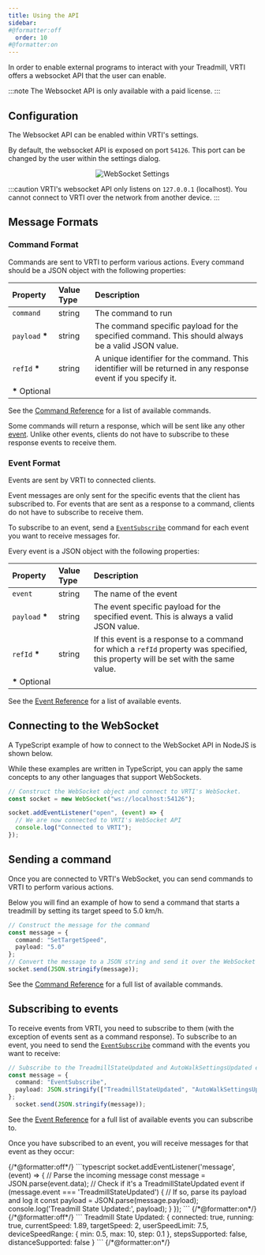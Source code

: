 ```yaml
---
title: Using the API
sidebar:
#@formatter:off
  order: 10
#@formatter:on
---
```


In order to enable external programs to interact with your Treadmill, VRTI offers a websocket API that the user can enable.

:::note
The Websocket API is only available with a paid license.
:::

## Configuration

The Websocket API can be enabled within VRTI's settings.

By default, the websocket API is exposed on port `54126`. This port can be changed by the user within the settings dialog.

<center>
  <img src={WSSettingsImage.src} alt="WebSocket Settings" />
</center>

:::caution
VRTI's websocket API only listens on `127.0.0.1` (localhost). You cannot connect to VRTI over the network from another device.
:::

## Message Formats

### Command Format

Commands are sent to VRTI to perform various actions.
Every command should be a JSON object with the following properties:

| Property                                                  | Value Type | Description                                                                                                    |
|:----------------------------------------------------------|:-----------|:---------------------------------------------------------------------------------------------------------------|
| `command`                                                 | string     | The command to run                                                                                             |
| <span style="white-space: nowrap">`payload` **\***</span> | string     | The command specific payload for the specified command. This should always be a valid JSON value.              |
| <span style="white-space: nowrap">`refId` **\***</span>   | string     | A unique identifier for the command. This identifier will be returned in any response event if you specify it. |
| <span style="white-space: nowrap">**\*** Optional</span>  |

See the [Command Reference](/vrti/developer/websocket-api/command-reference) for a list of available commands.

Some commands will return a response, which will be sent like any other [event](#event-format).
Unlike other events, clients do not have to subscribe to these response events to receive them.

### Event Format

Events are sent by VRTI to connected clients.

Event messages are only sent for the specific events that the client has subscribed to.
For events that are sent as a response to a command, clients do not have to subscribe to receive them.

To subscribe to an event, send a [`EventSubscribe`](/vrti/developer/websocket-api/command-reference/#eventsubscribe) command for each event you want to receive messages for.

Every event is a JSON object with the following properties:

| Property                                                  | Value Type | Description                                                                                                                         |
|:----------------------------------------------------------|:-----------|:------------------------------------------------------------------------------------------------------------------------------------|
| `event`                                                   | string     | The name of the event                                                                                                               |
| <span style="white-space: nowrap">`payload` **\***</span> | string     | The event specific payload for the specified event. This is always a valid JSON value.                                              |
| <span style="white-space: nowrap">`refId` **\***</span>   | string     | If this event is a response to a command for which a `refId` property was specified, this property will be set with the same value. |
| <span style="white-space: nowrap">**\*** Optional</span>  |

See the [Event Reference](/vrti/developer/websocket-api/event-reference) for a list of available events.

## Connecting to the WebSocket

A TypeScript example of how to connect to the WebSocket API in NodeJS is shown below.

While these examples are written in TypeScript, you can apply the same concepts to any other languages that support WebSockets.

```typescript
// Construct the WebSocket object and connect to VRTI's WebSocket.
const socket = new WebSocket("ws://localhost:54126");

socket.addEventListener("open", (event) => {
  // We are now connected to VRTI's WebSocket API
  console.log("Connected to VRTI");
});
```

## Sending a command

Once you are connected to VRTI's WebSocket, you can send commands to VRTI to perform various actions.

Below you will find an example of how to send a command that starts a treadmill by setting its target speed to 5.0 km/h.

```typescript
// Construct the message for the command
const message = {
  command: "SetTargetSpeed",
  payload: "5.0"
};
// Convert the message to a JSON string and send it over the WebSocket
socket.send(JSON.stringify(message));
```

See the [Command Reference](/vrti/developer/websocket-api/command-reference) for a full list of available commands.

## Subscribing to events

To receive events from VRTI, you need to subscribe to them (with the exception of events sent as a command response).
To subscribe to an event, you need to send the [`EventSubscribe`](/vrti/developer/websocket-api/command-reference/#eventsubscribe) command with the events you want to receive:

```typescript
// Subscribe to the TreadmillStateUpdated and AutoWalkSettingsUpdated events
const message = {
  command: "EventSubscribe",
  payload: JSON.stringify(["TreadmillStateUpdated", "AutoWalkSettingsUpdated"])
};
  socket.send(JSON.stringify(message));
```

See the [Event Reference](/vrti/developer/websocket-api/event-reference) for a full list of available events you can subscribe to.

Once you have subscribed to an event, you will receive messages for that event as they occur:

<Tabs>
  <TabItem label="Example Code">
    {/*@formatter:off*/}
    ```typescript
    socket.addEventListener('message', (event) => {
      // Parse the incoming message
      const message = JSON.parse(event.data);
      // Check if it's a TreadmillStateUpdated event
      if (message.event === 'TreadmillStateUpdated') {
        // If so, parse its payload and log it
        const payload = JSON.parse(message.payload);
        console.log('Treadmill State Updated:', payload);
      }
    });
    ```
    {/*@formatter:on*/}
  </TabItem>
  <TabItem label="Console Output">
    {/*@formatter:off*/}
    ```
    Treadmill State Updated: {
      connected: true,
      running: true,
      currentSpeed: 1.89,
      targetSpeed: 2,
      userSpeedLimit: 7.5,
      deviceSpeedRange: { min: 0.5, max: 10, step: 0.1 },
      stepsSupported: false,
      distanceSupported: false
    }
    ```
    {/*@formatter:on*/}
  </TabItem>
</Tabs>


